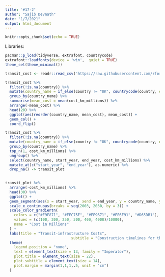 ```yaml
---
title: '#17-2'
author: "Sajib Devnath"
date: "1/7/2021"
output: html_document
---
```


```r
knitr::opts_chunk$set(echo = TRUE)
```


Libraries:

```r
pacman::p_load(tidyverse, extrafont, countrycode)
extrafont::loadfonts(device = 'win',  quiet = TRUE)
theme_set(theme_minimal())
```



```r
transit_cost <- readr::read_csv('https://raw.githubusercontent.com/rfordatascience/tidytuesday/master/data/2021/2021-01-05/transit_cost.csv')

```

```r
transit_cost %>% 
  filter(!is.na(country)) %>% 
  mutate(country_name = if_else(country != "UK", countrycode(country, origin = "iso2c", destination = "country.name", warn = FALSE), "United Kingdom")) %>% 
  group_by(country_name) %>% 
  summarise(mean_cost = mean(cost_km_millions)) %>% 
  arrange(-mean_cost) %>% 
  head(20) %>% 
  ggplot(aes(reorder(country_name, mean_cost), mean_cost)) +
  geom_col() +
  coord_flip()
```




```r
transit_cost %>% 
  filter(!is.na(country)) %>% 
  mutate(country_name = if_else(country != "UK", countrycode(country, origin = "iso2c", destination = "country.name", warn = FALSE), "United Kingdom")) %>% 
  group_by(country_name) %>% 
  top_n(1, cost_km_millions) %>% 
  ungroup() %>% 
  select(country_name, start_year, end_year, cost_km_millions) %>% 
  mutate_at(c("start_year", "end_year"), as.numeric) %>% 
  drop_na() -> transit_plot
  
```

```r
transit_plot %>% 
  arrange(-cost_km_millions) %>% 
  head(30) %>% 
  ggplot() +
  geom_segment(aes(x = start_year, xend = end_year, y = country_name, yend = country_name, color = cost_km_millions), size = 4) +
  scale_x_continuous(breaks = seq(2003, 2030, by = 3)) +
  scale_color_gradientn(
    colors = c("#F9F871", "#FFC75F", "#FF9671", "#FF6F91", "#D65DB1"),
    values = (c(100, 200, 250, 300, 400, 4000)/10000),
    name = "Cost in Millions"
  ) +
  labs(title = "Transit-infrastructure Costs", 
                              subtitle = "Construction timelines for the most expensive transit-infrastructure \nprojects in each country", x = "", y = "") +
  theme(
    legend.position = "none",
    text = element_text(size = 13, family = "Imperator"),
    plot.title = element_text(size = 22),
    plot.subtitle = element_text(size = 14),
    plot.margin = margin(1,1,1,.5, unit = "cm")
  )
```































